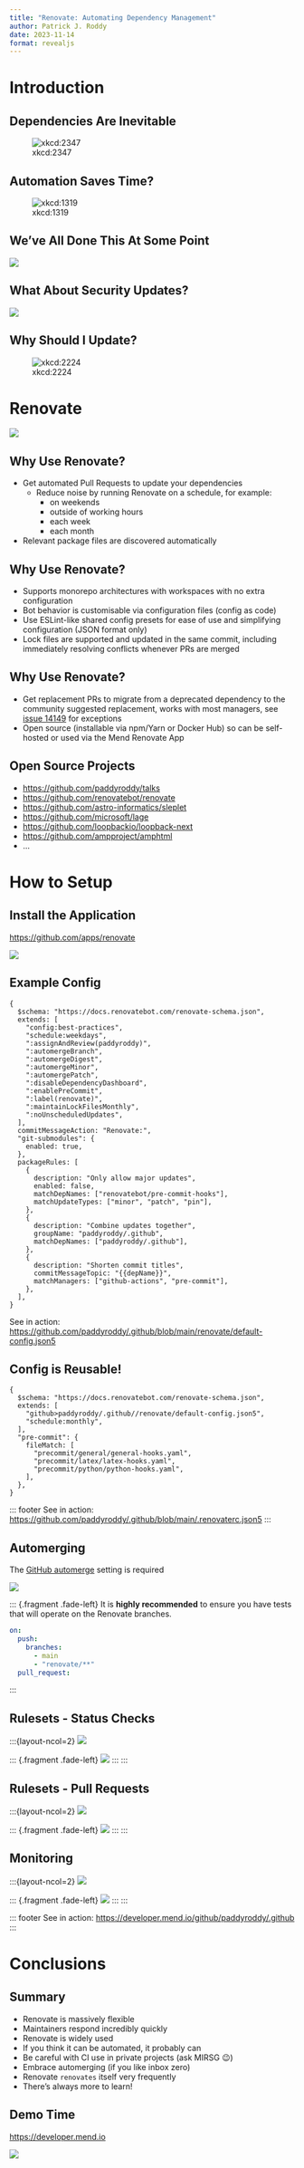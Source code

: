```yaml
---
title: "Renovate: Automating Dependency Management"
author: Patrick J. Roddy
date: 2023-11-14
format: revealjs
---
```


# Introduction

## Dependencies Are Inevitable

![xkcd:2347](figures/dependency.png)

## Automation Saves Time?

![xkcd:1319](figures/automation.png)

## We've All Done This At Some Point

![](figures/bump.png)

## What About Security Updates?

![](figures/dependabot.png)

## Why Should I Update?

![xkcd:2224](figures/updates.png)

# Renovate

![](figures/renovate.jpg)

## Why Use Renovate?

- Get automated Pull Requests to update your dependencies
  - Reduce noise by running Renovate on a schedule, for example:
    - on weekends
    - outside of working hours
    - each week
    - each month
- Relevant package files are discovered automatically

## Why Use Renovate?

- Supports monorepo architectures with workspaces with no extra configuration
- Bot behavior is customisable via configuration files (config as code)
- Use ESLint-like shared config presets for ease of use and simplifying
  configuration (JSON format only)
- Lock files are supported and updated in the same commit, including immediately
  resolving conflicts whenever PRs are merged

## Why Use Renovate?

- Get replacement PRs to migrate from a deprecated dependency to the community
  suggested replacement, works with most managers, see
  [issue 14149](https://github.com/renovatebot/renovate/issues/14149) for
  exceptions
- Open source (installable via npm/Yarn or Docker Hub) so can be self-hosted or
  used via the Mend Renovate App

## Open Source Projects

- <https://github.com/paddyroddy/talks>
- <https://github.com/renovatebot/renovate>
- <https://github.com/astro-informatics/sleplet>
- <https://github.com/microsoft/lage>
- <https://github.com/loopbackio/loopback-next>
- <https://github.com/ampproject/amphtml>
- ...

# How to Setup

## Install the Application

<https://github.com/apps/renovate>

![](figures/application.png)

## Example Config

```.json5
{
  $schema: "https://docs.renovatebot.com/renovate-schema.json",
  extends: [
    "config:best-practices",
    "schedule:weekdays",
    ":assignAndReview(paddyroddy)",
    ":automergeBranch",
    ":automergeDigest",
    ":automergeMinor",
    ":automergePatch",
    ":disableDependencyDashboard",
    ":enablePreCommit",
    ":label(renovate)",
    ":maintainLockFilesMonthly",
    ":noUnscheduledUpdates",
  ],
  commitMessageAction: "Renovate:",
  "git-submodules": {
    enabled: true,
  },
  packageRules: [
    {
      description: "Only allow major updates",
      enabled: false,
      matchDepNames: ["renovatebot/pre-commit-hooks"],
      matchUpdateTypes: ["minor", "patch", "pin"],
    },
    {
      description: "Combine updates together",
      groupName: "paddyroddy/.github",
      matchDepNames: ["paddyroddy/.github"],
    },
    {
      description: "Shorten commit titles",
      commitMessageTopic: "{{depName}}",
      matchManagers: ["github-actions", "pre-commit"],
    },
  ],
}
```

<!-- prettier-ignore -->
::: footer

See in action:
<https://github.com/paddyroddy/.github/blob/main/renovate/default-config.json5>

<!-- prettier-ignore -->
:::

## Config is Reusable!

```.json5
{
  $schema: "https://docs.renovatebot.com/renovate-schema.json",
  extends: [
    "github>paddyroddy/.github//renovate/default-config.json5",
    "schedule:monthly",
  ],
  "pre-commit": {
    fileMatch: [
      "precommit/general/general-hooks.yaml",
      "precommit/latex/latex-hooks.yaml",
      "precommit/python/python-hooks.yaml",
    ],
  },
}
```

<!-- prettier-ignore -->
::: footer See in action:
<https://github.com/paddyroddy/.github/blob/main/.renovaterc.json5> :::

## Automerging

The
[GitHub automerge](https://docs.github.com/en/pull-requests/collaborating-with-pull-requests/incorporating-changes-from-a-pull-request/automatically-merging-a-pull-request)
setting is required

![](figures/automerge.png)

::: {.fragment .fade-left} It is **highly recommended** to ensure you have tests
that will operate on the Renovate branches.

```yaml
on:
  push:
    branches:
      - main
      - "renovate/**"
  pull_request:
```

:::

## Rulesets - Status Checks

:::{layout-ncol=2} ![](figures/status_checks_1.png)

::: {.fragment .fade-left} ![](figures/status_checks_2.png) ::: :::

## Rulesets - Pull Requests

:::{layout-ncol=2} ![](figures/pull_requests_1.png)

::: {.fragment .fade-left} ![](figures/pull_requests_2.png) ::: :::

## Monitoring

:::{layout-ncol=2} ![](figures/logging_1.png)

::: {.fragment .fade-left} ![](figures/logging_2.png) ::: :::

::: footer See in action: <https://developer.mend.io/github/paddyroddy/.github>
:::

# Conclusions

## Summary

- Renovate is massively flexible
- Maintainers respond incredibly quickly
- Renovate is widely used
- If you think it can be automated, it probably can
- Be careful with CI use in private projects (ask MIRSG 😉)
- Embrace automerging (if you like inbox zero)
- Renovate `renovates` itself very frequently
- There's always more to learn!

## Demo Time

<https://developer.mend.io>

![](figures/demo.jpg)
